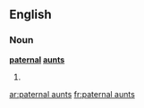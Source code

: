 ==English==

===Noun===
'''[[paternal]] [[aunt]]s'''

# {{plural of|paternal aunt}}

[[ar:paternal aunts]]
[[fr:paternal aunts]]
